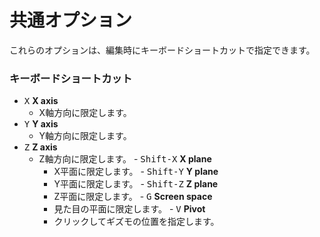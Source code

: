 

# 共通オプション

これらのオプションは、編集時にキーボードショートカットで指定できます。

### キーボードショートカット

   - <kbd>X</kbd> **X axis**
      - X軸方向に限定します。
   - <kbd>Y</kbd> **Y axis**
      - Y軸方向に限定します。
   - <kbd>Z</kbd> **Z axis**
      - Z軸方向に限定します。
    - <kbd>Shift-X</kbd> **X plane**
        - X平面に限定します。
    - <kbd>Shift-Y</kbd> **Y plane**
        - Y平面に限定します。
    - <kbd>Shift-Z</kbd> **Z plane**
        - Z平面に限定します。
    - <kbd>G</kbd> **Screen space**
        - 見た目の平面に限定します。
    - <kbd>V</kbd> **Pivot**
        - クリックしてギズモの位置を指定します。


